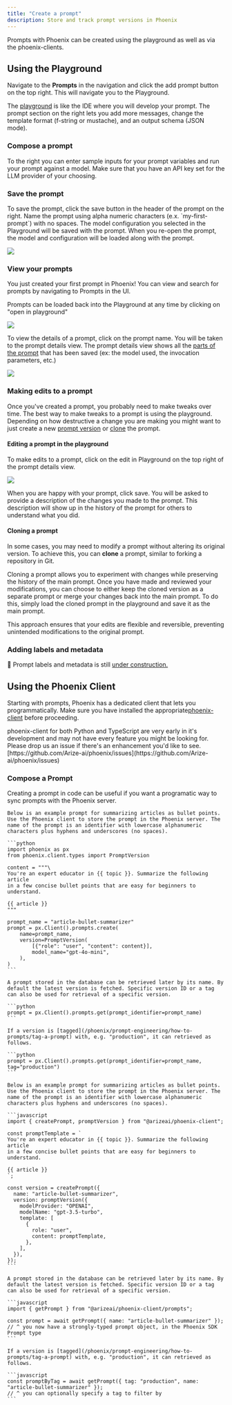 ```yaml
---
title: "Create a prompt"
description: Store and track prompt versions in Phoenix
---
```


Prompts with Phoenix can be created using the playground as well as via the phoenix-clients.

## Using the Playground

Navigate to the **Prompts** in the navigation and click the add prompt button on the top right. This will navigate you to the Playground.

The [playground](/phoenix/prompt-engineering/overview-prompts/prompt-playground) is like the IDE where you will develop your prompt. The prompt section on the right lets you add more messages, change the template format (f-string or mustache), and an output schema (JSON mode).

### Compose a prompt

To the right you can enter sample inputs for your prompt variables and run your prompt against a model. Make sure that you have an API key set for the LLM provider of your choosing.

### Save the prompt

To save the prompt, click the save button in the header of the prompt on the right. Name the prompt using alpha numeric characters (e.x. \`my-first-prompt\`) with no spaces. The model configuration you selected in the Playground will be saved with the prompt. When you re-open the prompt, the model and configuration will be loaded along with the prompt.

<Frame caption="Once you are satisfied with your prompt in the playground, you can name it and save it">
  <img src="https://storage.googleapis.com/arize-phoenix-assets/assets/images/phoenix-docs-images/3644792f-image.jpeg" />
</Frame>

### View your prompts

You just created your first prompt in Phoenix! You can view and search for prompts by navigating to Prompts in the UI.

Prompts can be loaded back into the Playground at any time by clicking on "open in playground"

<Frame caption="You can quickly load in the latest version of a prompt into the playground">
  <img src="https://storage.googleapis.com/arize-phoenix-assets/assets/images/open_prompt.gif" />
</Frame>

To view the details of a prompt, click on the prompt name. You will be taken to the prompt details view. The prompt details view shows all the [parts of the prompt](/phoenix/learn/prompt-engineering/prompts-concepts#prompt) that has been saved (ex: the model used, the invocation parameters, etc.)

<Frame caption="The details of a prompt shows everything that is saved about a prompt">
  <img src="https://storage.googleapis.com/arize-phoenix-assets/assets/images/phoenix-docs-images/32906c7f-image.jpeg" />
</Frame>

### Making edits to a prompt

Once you've created a prompt, you probably need to make tweaks over time. The best way to make tweaks to a prompt is using the playground. Depending on how destructive a change you are making you might want to just create a new [prompt version](/phoenix/learn/prompt-engineering/prompts-concepts#prompt-version) or [clone](/phoenix/prompt-engineering/how-to-prompts/create-a-prompt#cloning-a-prompt) the prompt.

#### Editing a prompt in the playground

To make edits to a prompt, click on the edit in Playground on the top right of the prompt details view.

<Frame caption="Iterate on prompts in the playground and save when you are happy with the prompt">
  <img src="https://storage.googleapis.com/arize-phoenix-assets/assets/images/prompt_edit.gif" />
</Frame>

When you are happy with your prompt, click save. You will be asked to provide a description of the changes you made to the prompt. This description will show up in the history of the prompt for others to understand what you did.

#### Cloning a prompt

In some cases, you may need to modify a prompt without altering its original version. To achieve this, you can **clone** a prompt, similar to forking a repository in Git.

Cloning a prompt allows you to experiment with changes while preserving the history of the main prompt. Once you have made and reviewed your modifications, you can choose to either keep the cloned version as a separate prompt or merge your changes back into the main prompt. To do this, simply load the cloned prompt in the playground and save it as the main prompt.

This approach ensures that your edits are flexible and reversible, preventing unintended modifications to the original prompt.

### Adding labels and metadata

🚧 Prompt labels and metadata is still [under construction.](https://github.com/Arize-ai/phoenix/issues/6290)

## Using the Phoenix Client

Starting with prompts, Phoenix has a dedicated client that lets you programmatically. Make sure you have installed the appropriate[phoenix-client](/phoenix#packages) before proceeding.

<Info>
phoenix-client for both Python and TypeScript are very early in it's development and may not have every feature you might be looking for. Please drop us an issue if there's an enhancement you'd like to see. [https://github.com/Arize-ai/phoenix/issues](https://github.com/Arize-ai/phoenix/issues)

</Info>

### Compose a Prompt

Creating a prompt in code can be useful if you want a programatic way to sync prompts with the Phoenix server.

<Tabs>

  <Tab title="Python">

    Below is an example prompt for summarizing articles as bullet points. Use the Phoenix client to store the prompt in the Phoenix server. The name of the prompt is an identifier with lowercase alphanumeric characters plus hyphens and underscores (no spaces).

    ```python
    import phoenix as px
    from phoenix.client.types import PromptVersion

    content = """\
    You're an expert educator in {{ topic }}. Summarize the following article
    in a few concise bullet points that are easy for beginners to understand.

    {{ article }}
    """

    prompt_name = "article-bullet-summarizer"
    prompt = px.Client().prompts.create(
        name=prompt_name,
        version=PromptVersion(
            [{"role": "user", "content": content}],
            model_name="gpt-4o-mini",
        ),
    )
    ```

    A prompt stored in the database can be retrieved later by its name. By default the latest version is fetched. Specific version ID or a tag can also be used for retrieval of a specific version.

    ```python
    prompt = px.Client().prompts.get(prompt_identifier=prompt_name)
    ```

    If a version is [tagged](/phoenix/prompt-engineering/how-to-prompts/tag-a-prompt) with, e.g. "production", it can retrieved as follows.

    ```python
    prompt = px.Client().prompts.get(prompt_identifier=prompt_name, tag="production")
    ```

  </Tab> 

  <Tab title ="TypeScript">

    Below is an example prompt for summarizing articles as bullet points. Use the Phoenix client to store the prompt in the Phoenix server. The name of the prompt is an identifier with lowercase alphanumeric characters plus hyphens and underscores (no spaces).

    ```javascript
    import { createPrompt, promptVersion } from "@arizeai/phoenix-client";

    const promptTemplate = `
    You're an expert educator in {{ topic }}. Summarize the following article
    in a few concise bullet points that are easy for beginners to understand.

    {{ article }}
    `;

    const version = createPrompt({
      name: "article-bullet-summarizer",
      version: promptVersion({
        modelProvider: "OPENAI",
        modelName: "gpt-3.5-turbo",
        template: [
          {
            role: "user",
            content: promptTemplate,
          },
        ],
      }),
    });
    ```

    A prompt stored in the database can be retrieved later by its name. By default the latest version is fetched. Specific version ID or a tag can also be used for retrieval of a specific version.

    ```javascript
    import { getPrompt } from "@arizeai/phoenix-client/prompts";

    const prompt = await getPrompt({ name: "article-bullet-summarizer" });
    // ^ you now have a strongly-typed prompt object, in the Phoenix SDK Prompt type
    ```

    If a version is [tagged](/phoenix/prompt-engineering/how-to-prompts/tag-a-prompt) with, e.g. "production", it can retrieved as follows.

    ```javascript
    const promptByTag = await getPrompt({ tag: "production", name: "article-bullet-summarizer" });
    // ^ you can optionally specify a tag to filter by
    ```

  </Tab>

</Tabs>




